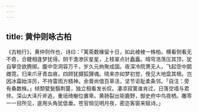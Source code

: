 ```yaml
---
---
---
```

title: 黄仲则咏古柏
---



《古柏行》，黄仲则作也，诗曰：「寓斋数椽留十日，如此棱棱一株柏。横看侧看无不奇，合睫相逢梦犹得。阴干澹渗灰星星，上枝翠点针矗矗。晴穹浩荡压其顶，犹自拏空欲腾掷。腹中空洞容万千，岁久元蚼聚成国。夜深冷院萧无人，飞起空中鬬雌霓。归来爪牙青血痕，四顾犹摄狐狸魂。晓来亦如梦初觉，俛见大地盘其根。岂因冰霜始淬厉，不待雷雨方精神。余膏尚借百草活，坚节讵耻柔条邻。「自注：旁有桑数株。」倾颓甓甃翳荆蔓，独立相看发长叹。凄凉寂寞谁肯过，日落空墙与君伴。深山大泽斤斧追，重垣绮榭位置卑。黄肠裂出钜鹿野，御史府中鸟夜栖。雕零一一目所见，底用头角犹低垂。苍官倘见明月夜，密迩客窗来赋诗。」